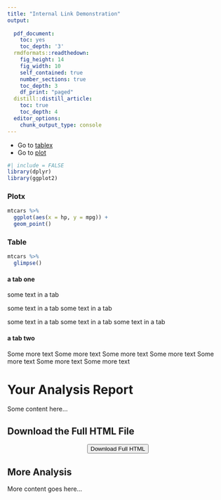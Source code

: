 ```yaml
---
title: "Internal Link Demonstration"
output:
  
  pdf_document:
    toc: yes
    toc_depth: '3'
  rmdformats::readthedown:
    fig_height: 14
    fig_width: 10
    self_contained: true
    number_sections: true
    toc_depth: 3
    df_print: "paged"
  distill::distill_article:
    toc: true
    toc_depth: 4
  editor_options: 
    chunk_output_type: console
---
```


<!--               
output:
  html_document:
    fig_height: 14
    fig_width: 10
    self_contained: true
    mode: selfcontained
    theme: cerulean
    toc: true
    number_sections: true
    toc_depth: 3
    toc_float:
      collapsed: true
      smooth_scroll: true
    df_print: "paged"
    keep_md: true
  pdf_document:
    toc: yes
    toc_depth: '3'
  distill::distill_article:
    toc: true
    toc_depth: 4
  editor_options: 
    chunk_output_type: console
  

-->


* Go to [tablex](#table)
* Go to [plot](#custom-idx)

```r
#| include = FALSE
library(dplyr)
library(ggplot2)
```

### Plotx {#custom-idx}

```r
mtcars %>% 
  ggplot(aes(x = hp, y = mpg)) +
  geom_point()
```

### Table  {.tabset}

```r
mtcars %>% 
  glimpse()
```



#### a tab one
some text in a tab

some text in a tab
some text in a tab

some text in a tab
some text in a tab
some text in a tab

#### a tab two

Some more text
Some more text
Some more text
Some more text
Some more text
Some more text
Some more text



# Your Analysis Report

Some content here...

## Download the Full HTML File

<div style="text-align: center;">
  <button onclick="downloadHTML()">Download Full HTML</button>
</div>

<script>
function downloadHTML() {
  // Get the current HTML content as a Blob
  const blob = new Blob([document.documentElement.outerHTML], { type: 'text/html' });
  
  // Create a download link
  const link = document.createElement('a');
  link.href = URL.createObjectURL(blob);
  link.download = "YourReport.html";  // Name for the downloaded file
  
  // Trigger the download
  link.click();
  
  // Cleanup the URL object
  URL.revokeObjectURL(link.href);
}
</script>

## More Analysis

More content goes here...
